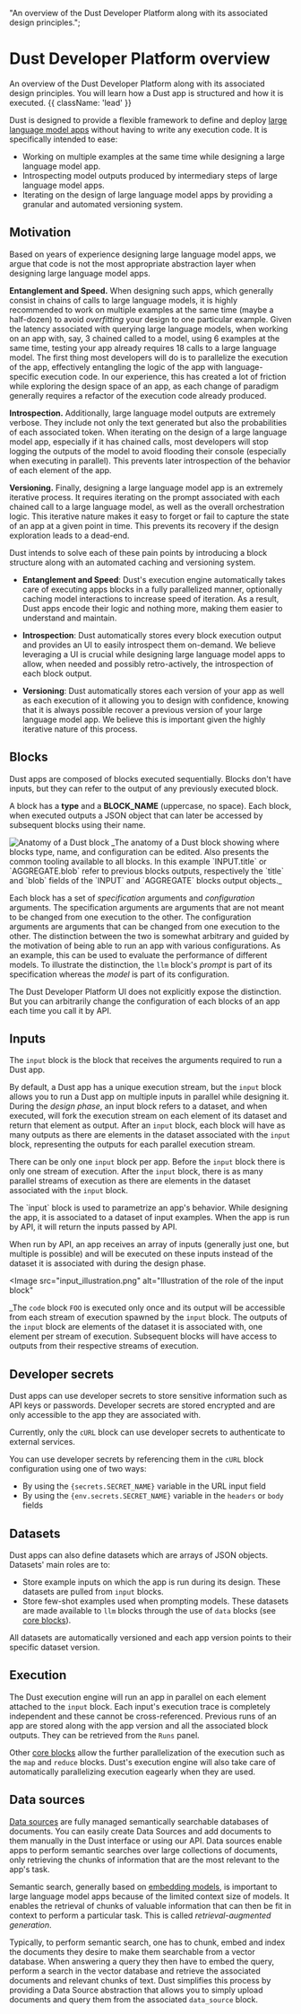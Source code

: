   "An overview of the Dust Developer Platform along with its associated design principles.";

# Dust Developer Platform overview

An overview of the Dust Developer Platform along with its associated design principles. You will
learn how a Dust app is structured and how it is executed. {{ className: 'lead' }}

Dust is designed to provide a flexible framework to define and deploy [large language model
apps](/introduction#large-language-model-apps) without having to write any execution code. It is
specifically intended to ease:

- Working on multiple examples at the same time while designing a large language model app.
- Introspecting model outputs produced by intermediary steps of large language model apps.
- Iterating on the design of large language model apps by providing a granular and automated
  versioning system.

## Motivation

Based on years of experience designing large language model apps, we argue that code is not the most
appropriate abstraction layer when designing large language model apps.

**Entanglement and Speed.** When designing such apps, which generally consist in chains of calls to
large language models, it is highly recommended to work on multiple examples at the same time (maybe
a half-dozen) to avoid _overfitting_ your design to one particular example. Given the latency
associated with querying large language models, when working on an app with, say, 3 chained called
to a model, using 6 examples at the same time, testing your app already requires 18 calls to a large
language model. The first thing most developers will do is to parallelize the execution of the app,
effectively entangling the logic of the app with language-specific execution code. In our
experience, this has created a lot of friction while exploring the design space of an app, as each
change of paradigm generally requires a refactor of the execution code already produced.

**Introspection.** Additionally, large language model outputs are extremely verbose. They include
not only the text generated but also the probabilities of each associated token. When iterating on
the design of a large language model app, especially if it has chained calls, most developers will
stop logging the outputs of the model to avoid flooding their console (especially when executing in
parallel). This prevents later introspection of the behavior of each element of the app.

**Versioning.** Finally, designing a large language model app is an extremely iterative process. It
requires iterating on the prompt associated with each chained call to a large language model, as
well as the overall orchestration logic. This iterative nature makes it easy to forget or fail to
capture the state of an app at a given point in time. This prevents its recovery if the design
exploration leads to a dead-end.

Dust intends to solve each of these pain points by introducing a block structure along with an
automated caching and versioning system.

- **Entanglement and Speed**: Dust's execution engine automatically takes care of executing apps
  blocks in a fully parallelized manner, optionally caching model interactions to increase speed of
  iteration. As a result, Dust apps encode their logic and nothing more, making them easier to
  understand and maintain.

- **Introspection**: Dust automatically stores every block execution output and provides an UI to
  easily introspect them on-demand. We believe leveraging a UI is crucial while designing large
  language model apps to allow, when needed and possibly retro-actively, the introspection of each
  block output.

- **Versioning**: Dust automatically stores each version of your app as well as each execution of it
  allowing you to design with confidence, knowing that it is always possible recover a previous
  version of your large language model app. We believe this is important given the highly iterative
  nature of this process.

## Blocks

Dust apps are composed of blocks executed sequentially. Blocks don't have inputs, but they can refer
to the output of any previously executed block.

A block has a **type** and a **BLOCK_NAME** (uppercase, no space). Each block, when executed outputs
a JSON object that can later be accessed by subsequent blocks using their name.

<Image src="/block_overview.png" alt="Anatomy of a Dust block">
  _The anatomy of a Dust block showing where blocks type, name, and
  configuration can be edited. Also presents the common tooling available to all
  blocks. In this example `INPUT.title` or `AGGREGATE.blob` refer to previous
  blocks outputs, respectively the `title` and `blob` fields of the `INPUT` and
  `AGGREGATE` blocks output objects._
</Image>

Each block has a set of _specification_ arguments and _configuration_ arguments. The specification
arguments are arguments that are not meant to be changed from one execution to the other. The
configuration arguments are arguments that can be changed from one execution to the other. The
distinction between the two is somewhat arbitrary and guided by the motivation of being able to run
an app with various configurations. As an example, this can be used to evaluate the performance of
different models. To illustrate the distinction, the `llm` block's _prompt_ is part of its
specification whereas the _model_ is part of its configuration.

The Dust Developer Platform UI does not explicitly expose the distinction. But you can arbitrarily
change the configuration of each blocks of an app each time you call it by API.

## Inputs

The `input` block is the block that receives the arguments required to run a Dust app.

By default, a Dust app has a unique execution stream, but the `input` block allows you to run a
Dust app on multiple inputs in parallel while designing it. During the _design phase_, an input
block refers to a dataset, and when executed, will fork the execution stream on each element of its
dataset and return that element as output. After an `input` block, each block will have as many
outputs as there are elements in the dataset associated with the `input` block, representing the
outputs for each parallel execution stream.

There can be only one `input` block per app. Before the `input` block there is only one stream of
execution. After the `input` block, there is as many parallel streams of execution as there are
elements in the dataset associated with the `input` block.

<Note>
  The `input` block is used to parametrize an app's behavior. While designing
  the app, it is associated to a dataset of input examples. When the app is run
  by API, it will return the inputs passed by API.
</Note>

When run by API, an app receives an array of inputs (generally just one, but multiple is possible)
and will be executed on these inputs instead of the dataset it is associated with during the design
phase.

<Image
  src="input_illustration.png"
  alt="Illustration of the role of the input block"
>
  _The `code` block `FOO` is executed only once and its output will be
  accessible from each stream of execution spawned by the `input` block. The
  outputs of the `input` block are elements of the dataset it is associated
  with, one element per stream of execution. Subsequent blocks will have access
  to outputs from their respective streams of execution.
</Image>

## Developer secrets

Dust apps can use developer secrets to store sensitive information such as API keys or passwords.
Developer secrets are stored encrypted and are only accessible to the app they are associated with.

Currently, only the `cURL` block can use developer secrets to authenticate to external services.

You can use developer secrets by referencing them in the `cURL` block configuration using one of two ways:

- By using the `{secrets.SECRET_NAME}` variable in the URL input field
- By using the `{env.secrets.SECRET_NAME}` variable in the `headers` or `body` fields

## Datasets

Dust apps can also define datasets which are arrays of JSON objects. Datasets' main roles are to:

- Store example inputs on which the app is run during its design. These datasets are pulled from
  `input` blocks.
- Store few-shot examples used when prompting models. These datasets are made available to `llm`
  blocks through the use of `data` blocks (see [core blocks](/core-blocks)).

All datasets are automatically versioned and each app version points to their specific dataset
version.

## Execution

The Dust execution engine will run an app in parallel on each element attached to the `input` block.
Each input's execution trace is completely independent and these cannot be cross-referenced. Previous
runs of an app are stored along with the app version and all the associated block outputs. They can
be retrieved from the `Runs` panel.

Other [core blocks](/core-blocks) allow the further parallelization of the execution such as the `map` and
`reduce` blocks. Dust's execution engine will also take care of automatically parallelizing
execution eagearly when they are used.

## Data sources

[Data sources](/data-sources) are fully managed semantically searchable databases of
documents. You can easily create Data Sources and add documents to them manually in the Dust
interface or using our API. Data sources enable apps to perform semantic searches over large
collections of documents, only retrieving the chunks of information that are the most relevant to
the app's task.

Semantic search, generally based on [embedding models](/introduction#embedding-models), is important
to large language model apps because of the limited context size of models. It enables the retrieval
of chunks of valuable information that can then be fit in context to perform a particular task. This
is called _retrieval-augmented generation_.

Typically, to perform semantic search, one has to chunk, embed and index the documents they desire
to make them searchable from a vector database. When answering a query they then have to embed the
query, perform a search in the vector database and retrieve the associated documents and relevant
chunks of text. Dust simplifies this process by providing a Data Source abstraction that allows you
to simply upload documents and query them from the associated `data_source` block.
